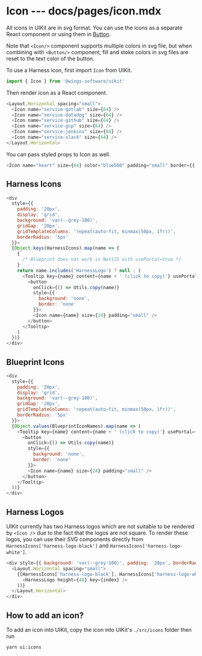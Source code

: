 # Icon --- docs/pages/icon.mdx


All icons in UIKit are in svg format. You can use the icons as a separate React component or using them in [Button](/button).

Note that `<Icon/>` component supports multiple colors in svg file, but when combining with `<Button/>` component, fill and stoke colors in svg files are reset to the text color of the button.

To use a Harness icon, first import `Icon` from UIKit.

```js
import { Icon } from '@wings-software/uikit'
```

Then render icon as a React component.

```js live=true
<Layout.Horizontal spacing="small">
  <Icon name="service-gotlab" size={64} />
  <Icon name="service-datadog" size={64} />
  <Icon name="service-github" size={64} />
  <Icon name="service-gcp" size={64} />
  <Icon name="service-jenkins" size={64} />
  <Icon name="service-slack" size={64} />
</Layout.Horizontal>
```

You can pass styled props to Icon as well.

```js live=true
<Icon name="heart" size={64} color="blue500" padding="small" border={{ color: 'blue400' }} />
```

## Harness Icons

```js render=true
<div
  style={{
    padding: '20px',
    display: 'grid',
    background: 'var(--grey-100)',
    gridGap: '20px',
    gridTemplateColumns: 'repeat(auto-fit, minmax(50px, 1fr))',
    borderRadius: '5px'
  }}>
  {Object.keys(HarnessIcons).map(name => {
    {
      /* Blueprint does not work in NextJS with usePortal=true */
    }
    return name.includes('HarnessLogo') ? null : (
      <Tooltip key={name} content={name + ' (click to copy)'} usePortal={false}>
        <button
          onClick={() => Utils.copy(name)}
          style={{
            background: 'none',
            border: 'none'
          }}>
          <Icon name={name} size={24} padding="small" />
        </button>
      </Tooltip>
    )
  })}
</div>
```

## Blueprint Icons

```js render=true
<div
  style={{
    padding: '20px',
    display: 'grid',
    background: 'var(--grey-100)',
    gridGap: '20px',
    gridTemplateColumns: 'repeat(auto-fit, minmax(50px, 1fr))',
    borderRadius: '5px'
  }}>
  {Object.values(BlueprintIconNames).map(name => (
    <Tooltip key={name} content={name + ' (click to copy)'} usePortal={false}>
      <button
        onClick={() => Utils.copy(name)}
        style={{
          background: 'none',
          border: 'none'
        }}>
        <Icon name={name} size={24} padding="small" />
      </button>
    </Tooltip>
  ))}
</div>
```

## Harness Logos

UIKit currently has two Harness logos which are not suitable to be rendered by `<Icon />` due to the fact that the logos are not square. To render these logos, you can use their SVG components directly from `HarnessIcons['harness-logo-black']` and `HarnessIcons['harness-logo-white']`.

```js render=true
<div style={{ background: 'var(--grey-100)', padding: '20px', borderRadius: '5px' }}>
  <Layout.Horizontal spacing="small">
    {[HarnessIcons['harness-logo-black'], HarnessIcons['harness-logo-white']].map((HarnessLogo, index) => (
      <HarnessLogo height={48} key={index} />
    ))}
  </Layout.Horizontal>
</div>
```

## How to add an icon?

To add an icon into UIKit, copy the icon into UIKit's `./src/icons` folder then run

```
yarn ui:icons
```
